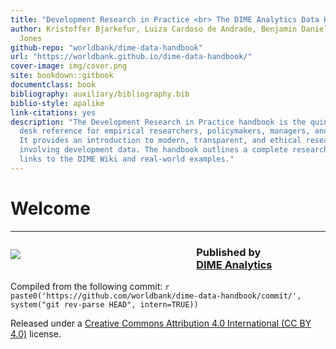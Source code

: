 ```yaml
---
title: "Development Research in Practice <br> The DIME Analytics Data Handbook"
author: Kristoffer Bjarkefur, Luiza Cardoso de Andrade, Benjamin Daniels, Maria Ruth
  Jones
github-repo: "worldbank/dime-data-handbook"
url: "https://worldbank.github.io/dime-data-handbook/"
cover-image: img/cover.png
site: bookdown::gitbook
documentclass: book
bibliography: auxiliary/bibliography.bib
biblio-style: apalike
link-citations: yes
description: "The Development Research in Practice handbook is the quintessential
  desk reference for empirical researchers, policymakers, managers, and students.
  It provides an introduction to modern, transparent, and ethical research practices
  involving development data. The handbook outlines a complete research project, with
  links to the DIME Wiki and real-world examples."
---
```


# Welcome {-}

---

::: {style="width: 55%; padding-right: 20px; float: left;"}

![](img/cover.png)

:::

### Published by <br> [DIME Analytics](https://www.worldbank.org/en/research/dime/data-and-analytics) {-}


Compiled from the following commit:
`r paste0('https://github.com/worldbank/dime-data-handbook/commit/', system("git rev-parse HEAD", intern=TRUE))`


Released under a [Creative Commons Attribution 4.0 International (CC BY 4.0)](https://creativecommons.org/licenses/by/4.0) license.
